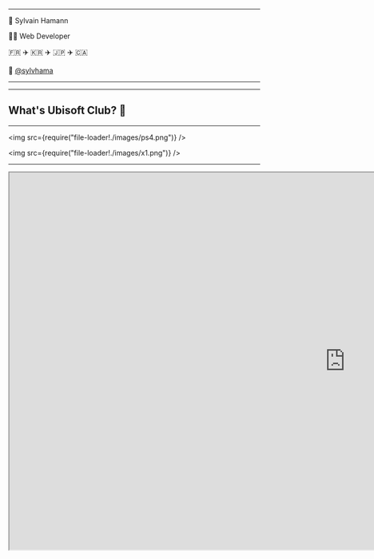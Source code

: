 


<Head>
  <title>Bringing the WWW to the AAA</title>
</Head>

<Intro title="Bringing the WWW to the AAA" />

---

🥐 Sylvain Hamann

👨‍💻 Web Developer

🇫🇷 ✈️ 🇰🇷 ✈️ 🇯🇵 ✈️ 🇨🇦

🐤 [@sylvhama](https://twitter.com/sylvhama/)

---


<UbiMtl />

---

## What's Ubisoft Club? 🤔

---

<img src={require("file-loader!./images/ps4.png")} />

<img src={require("file-loader!./images/x1.png")} />


---

<iframe
  src="https://drive.google.com/file/d/16ORqJdP_OsOptNuwRqaF6PszLUHpWBCK/preview"
  width="1344"
  height="756"
/>

---

<iframe
  src="https://drive.google.com/file/d/1yw0XSu0JDe9SBfX5b35E7_wnNCG3ggtH/preview"
  width="1344"
  height="756"
/>

---

## UI for a TV Screen 📺

<ul style={{ textAlign: "left" }}>
  <Appear>
    <li>User comes from the game</li>
    <li>1920x1080 viewport</li>
    <li>Two Web Browsers</li>
    <li>Adaptive Web Design</li>
    <li>Pre-defined scrollable areas</li>
    <li>Internationalization (20 languages)</li>
    <li>Feature Switches</li>
    <li>Performance (CDN, BFF, Code splitting...)</li>
    <li>Visual / Behavior restrictions imposed by Sony or Microsoft</li>
  </Appear>
</ul>

---

Did you know? X and ◯ behaviors are reversed in Japan.

<img src={require("file-loader!./images/japan.png")} />

---

## Process

1. Dev on Chrome (react / redux devtoools)
2. Continuous Integration and Deployment via GitLab 🦊
3. Test on a dev kit via a fake game

But not everyone can have a dev kit 😟

---

## Storybook + "PC" build

<img
  style={{ width: "100%", maxHeight: "80vh" }}
  src={require("file-loader!./images/storybook.gif")}
/>

---

## Gamepad Navigation 🎮

The user isn't using a keyboard or a mouse!<br />
However the gamepad is firing keyboard events. 🤪

---

<Image src={require("file-loader!./images/reduxdevtools.gif")} size="contain" />

---

<CodeSurfer
  title="Global event listener"
  code={require("!raw-loader!./snippets/onKeyDown.js")}
  lang="js"
  showNumbers={false}
  theme={vsDark}
  steps={[
    { range: [1, 42] },
    { range: [10, 17], notes: "Special events" },
    {
      range: [18, 22],
      notes: "User would like to focus an element on the left"
    }
  ]}
/>

---

<CodeSurfer
  title="Action Creators"
  code={require("!raw-loader!./snippets/actions.js")}
  lang="js"
  showNumbers={false}
  theme={vsDark}
  steps={[{ range: [1, 24] }]}
/>

---

<CodeSurfer
  title="State's shape (redux store)"
  code={require("!raw-loader!./snippets/exampleState.js")}
  lang="js"
  showNumbers={false}
  theme={vsDark}
  steps={[
    { range: [1, 24] },
    { range: [2, 18], notes: "Each node is represented as: {id: nodeDetails}" },
    {
      range: [6, 15],
      notes: "Element.getBoundingClientRect() or custom values"
    },
    { range: [19, 20], notes: "Used for isFocus and accessibility (tabIndex)" },
    { lines: [21], notes: "Used by modals" },
    { lines: [22], notes: "Used when leaving a modal" }
  ]}
/>

---

<CodeSurfer
  title="Navigation Button example"
  code={require("!raw-loader!./snippets/login.jsx")}
  lang="jsx"
  showNumbers={false}
  theme={vsDark}
  steps={[
    { range: [1, 14] },
    { lines: [2], notes: "Unique id to register" },
    { lines: [3], notes: "Render Props pattern" },
    { lines: [5], notes: "Register node" },
    { lines: [6], notes: "Pass isFocused as a prop" },
    { lines: [7, 8], notes: "Basic browser API" }
  ]}
/>

---

<CodeSurfer
  title="Button styled-component"
  code={require("!raw-loader!./snippets/Button.js")}
  lang="js"
  showNumbers={false}
  theme={vsDark}
  steps={[
    { range: [1, 29] },
    { range: [16, 21], notes: "background-color is based on props" }
  ]}
/>

---

<CodeSurfer
  title="FocusContainer"
  code={require("!raw-loader!./snippets/FocusContainer.js")}
  lang="js"
  showNumbers={false}
  theme={vsDark}
  steps={[
    { range: [1, 69] },
    { range: [6, 10] },
    { range: [12, 16] },
    { range: [23, 41], notes: "Register node" },
    { range: [43, 46] },
    { range: [48, 53] },
    { range: [54, 62] }
  ]}
/>

---

## HOOKS ⚓

### Join the Battle!

---

<CodeSurfer
  title="FocusProvider"
  code={require("!raw-loader!./snippets/FocusProvider.js")}
  lang="jsx"
  showNumbers={false}
  theme={vsDark}
  steps={[
    { range: [1, 40] },
    { lines: [2] },
    { range: [19, 24] },
    { range: [26, 38] }
  ]}
/>

---

<CodeSurfer
  title="Custom hook: useFocusContext"
  code={require("!raw-loader!./snippets/useFocusContext.js")}
  lang="jsx"
  showNumbers={false}
  theme={vsDark}
  notes={"Would replace the need of a Higher Order Component"}
/>

---

<CodeSurfer
  title="Custom Hook: useFocus"
  code={require("!raw-loader!./snippets/useFocus.js")}
  lang="js"
  showNumbers={false}
  theme={vsDark}
  steps={[
    { range: [1, 68] },
    { range: [39, 45], notes: "No more life cycle methods" },
    { range: [48, 62], notes: "Almost the same" }
  ]}
/>

---

<CodeSurfer
  title="Example"
  code={require("!raw-loader!./snippets/hooks-example.js")}
  lang="jsx"
  showNumbers={false}
  theme={vsDark}
  steps={[
    { range: [1, 31] },
    { lines: [6], notes: "Init" },
    { range: [11, 18], notes: "Same logic as before but without render props!" }
  ]}
/>

---

## Keep it simple, stupid 👌

---

## Merci

### BTW those slides were made with [mdx-deck](https://github.com/jxnblk/mdx-deck) ❤️

